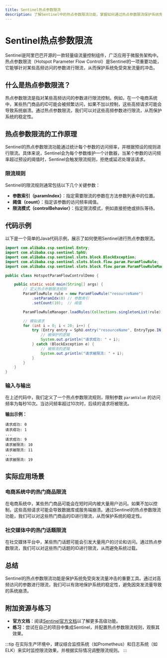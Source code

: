 ```yaml
---
title: Sentinel热点参数限流
description: 了解Sentinel中的热点参数限流功能，掌握如何通过热点参数限流保护系统免受突发流量冲击。
---
```


# Sentinel热点参数限流

Sentinel是阿里巴巴开源的一款轻量级流量控制组件，广泛应用于微服务架构中。热点参数限流（Hotspot Parameter Flow Control）是Sentinel的一项重要功能，它能够针对某些高频访问的参数进行限流，从而保护系统免受突发流量的冲击。

## 什么是热点参数限流？

热点参数限流是指对某些高频访问的参数进行限流控制。例如，在一个电商系统中，某些热门商品的ID可能会被频繁访问，如果不加以控制，这些高频请求可能会导致系统崩溃。通过热点参数限流，我们可以对这些高频参数进行限流，从而保护系统的稳定性。

## 热点参数限流的工作原理

Sentinel的热点参数限流功能通过统计每个参数的访问频率，并根据预设的规则进行限流。具体来说，Sentinel会为每个参数维护一个计数器，当某个参数的访问频率超过预设的阈值时，Sentinel会触发限流规则，拒绝或延迟处理该请求。

### 限流规则

Sentinel的限流规则通常包括以下几个关键参数：

- **参数索引（paramIndex）**：指定需要限流的参数在方法参数列表中的位置。
- **阈值（count）**：指定该参数的访问频率阈值。
- **限流模式（controlBehavior）**：指定限流模式，例如直接拒绝或排队等待。

## 代码示例

以下是一个简单的Java代码示例，展示了如何使用Sentinel进行热点参数限流。

```java
import com.alibaba.csp.sentinel.Entry;
import com.alibaba.csp.sentinel.SphU;
import com.alibaba.csp.sentinel.slots.block.BlockException;
import com.alibaba.csp.sentinel.slots.block.flow.param.ParamFlowRule;
import com.alibaba.csp.sentinel.slots.block.flow.param.ParamFlowRuleManager;

public class HotspotParamFlowControlDemo {

    public static void main(String[] args) {
        // 定义热点参数限流规则
        ParamFlowRule rule = new ParamFlowRule("resourceName")
            .setParamIdx(0) // 参数索引
            .setCount(10);  // 阈值

        ParamFlowRuleManager.loadRules(Collections.singletonList(rule));

        // 模拟请求
        for (int i = 0; i < 20; i++) {
            try (Entry entry = SphU.entry("resourceName", EntryType.IN, 1, "paramValue")) {
                // 被保护的逻辑
                System.out.println("请求成功: " + i);
            } catch (BlockException e) {
                // 被限流的逻辑
                System.out.println("请求被限流: " + i);
            }
        }
    }
}
```

### 输入与输出

在上述代码中，我们定义了一个热点参数限流规则，限制参数 `paramValue` 的访问频率为每秒10次。当访问频率超过10次时，后续的请求将被限流。

**输出示例：**

```
请求成功: 0
请求成功: 1
...
请求成功: 9
请求被限流: 10
请求被限流: 11
...
请求被限流: 19
```

## 实际应用场景

### 电商系统中的热门商品限流

在电商系统中，某些热门商品可能会在短时间内被大量用户访问。如果不加以控制，这些高频请求可能会导致数据库或服务端崩溃。通过Sentinel的热点参数限流功能，我们可以对这些热门商品的ID进行限流，从而保护系统的稳定性。

### 社交媒体中的热门话题限流

在社交媒体平台中，某些热门话题可能会引发大量用户的讨论和访问。通过热点参数限流，我们可以对这些热门话题的ID进行限流，从而避免系统过载。

## 总结

Sentinel的热点参数限流功能是保护系统免受突发流量冲击的重要工具。通过对高频访问的参数进行限流，我们可以有效地保护系统的稳定性，避免因突发流量导致的系统崩溃。

## 附加资源与练习

- **官方文档**：阅读[Sentinel官方文档](https://sentinelguard.io/)以了解更多高级功能。
- **练习**：尝试在自己的项目中集成Sentinel，并配置热点参数限流规则，观察其效果。

:::tip
在实际生产环境中，建议结合监控系统（如Prometheus）和日志系统（如ELK）来实时监控限流效果，并根据实际情况调整限流规则。
:::